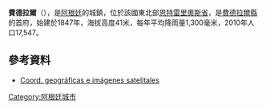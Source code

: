 '''費德拉爾'''（{{lang-es|Federal}}），是[[阿根廷|阿根廷]]的城鎮，位於該國東北部[[恩特雷里奧斯省|恩特雷里奧斯省]]，是[[費德拉爾縣|費德拉爾縣]]的首府，始建於1847年，海拔高度41米，每年平均降雨量1,300毫米，2010年人口17,547。

==參考資料==
* [http://www.fallingrain.com/world/AR/8/Federal.html Coord. geográficas e imágenes satelitales] {{Wayback|url=http://www.fallingrain.com/world/AR/8/Federal.html |date=20190906230020 }}

{{Argentina-geo-stub}}
[[Category:阿根廷城市|Category:阿根廷城市]]